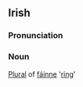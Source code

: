 ==Irish==
===Pronunciation===
{{IPA|[f&#593;&#720;&#626;i&#720;]}}
===Noun===
[[Plural]] of [[fáinne]] '[[ring]]'